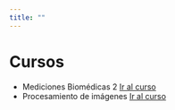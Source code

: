 ```yaml
---
title: ""
---
```


<!-- quarto publish gh-pages -->

# Cursos

- Mediciones Biomédicas 2 [Ir al curso](mediciones.qmd)
- Procesamiento de imágenes [Ir al curso](proc-imagenes.qmd)